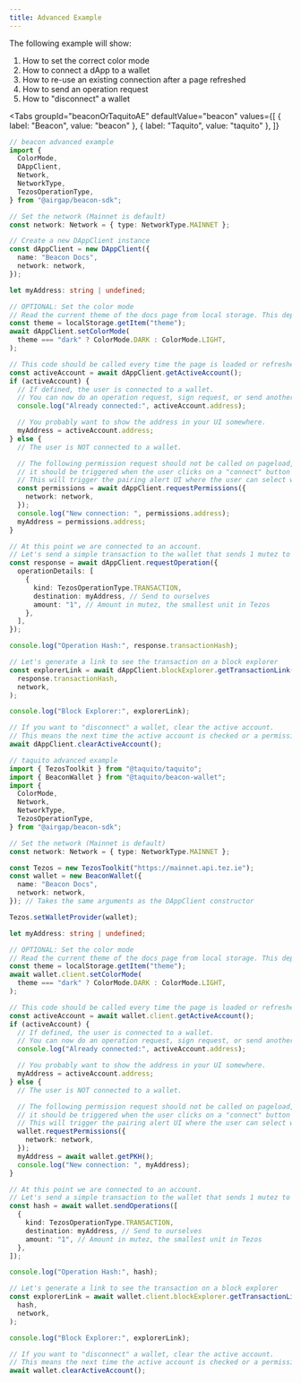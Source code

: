 ```yaml
---
title: Advanced Example
---
```



The following example will show:

1. How to set the correct color mode
2. How to connect a dApp to a wallet
3. How to re-use an existing connection after a page refreshed
4. How to send an operation request
5. How to "disconnect" a wallet

<Tabs
  groupId="beaconOrTaquitoAE"
  defaultValue="beacon"
  values={[
    { label: "Beacon", value: "beacon" },
    { label: "Taquito", value: "taquito" },
  ]}
>
  <TabItem value="beacon">

```ts live
// beacon advanced example
import {
  ColorMode,
  DAppClient,
  Network,
  NetworkType,
  TezosOperationType,
} from "@airgap/beacon-sdk";

// Set the network (Mainnet is default)
const network: Network = { type: NetworkType.MAINNET };

// Create a new DAppClient instance
const dAppClient = new DAppClient({
  name: "Beacon Docs",
  network: network,
});

let myAddress: string | undefined;

// OPTIONAL: Set the color mode
// Read the current theme of the docs page from local storage. This depends on your dApp state
const theme = localStorage.getItem("theme");
await dAppClient.setColorMode(
  theme === "dark" ? ColorMode.DARK : ColorMode.LIGHT,
);

// This code should be called every time the page is loaded or refreshed to see if the user has already connected to a wallet.
const activeAccount = await dAppClient.getActiveAccount();
if (activeAccount) {
  // If defined, the user is connected to a wallet.
  // You can now do an operation request, sign request, or send another permission request to switch wallet
  console.log("Already connected:", activeAccount.address);

  // You probably want to show the address in your UI somewhere.
  myAddress = activeAccount.address;
} else {
  // The user is NOT connected to a wallet.

  // The following permission request should not be called on pageload,
  // it should be triggered when the user clicks on a "connect" button on your page.
  // This will trigger the pairing alert UI where the user can select which wallet to pair.
  const permissions = await dAppClient.requestPermissions({
    network: network,
  });
  console.log("New connection: ", permissions.address);
  myAddress = permissions.address;
}

// At this point we are connected to an account.
// Let's send a simple transaction to the wallet that sends 1 mutez to ourselves.
const response = await dAppClient.requestOperation({
  operationDetails: [
    {
      kind: TezosOperationType.TRANSACTION,
      destination: myAddress, // Send to ourselves
      amount: "1", // Amount in mutez, the smallest unit in Tezos
    },
  ],
});

console.log("Operation Hash:", response.transactionHash);

// Let's generate a link to see the transaction on a block explorer
const explorerLink = await dAppClient.blockExplorer.getTransactionLink(
  response.transactionHash,
  network,
);

console.log("Block Explorer:", explorerLink);

// If you want to "disconnect" a wallet, clear the active account.
// This means the next time the active account is checked or a permission request is triggered, it will be like it's the users first interaction.
await dAppClient.clearActiveAccount();
```

</TabItem>

<TabItem value="taquito">

```ts live
// taquito advanced example
import { TezosToolkit } from "@taquito/taquito";
import { BeaconWallet } from "@taquito/beacon-wallet";
import {
  ColorMode,
  Network,
  NetworkType,
  TezosOperationType,
} from "@airgap/beacon-sdk";

// Set the network (Mainnet is default)
const network: Network = { type: NetworkType.MAINNET };

const Tezos = new TezosToolkit("https://mainnet.api.tez.ie");
const wallet = new BeaconWallet({
  name: "Beacon Docs",
  network: network,
}); // Takes the same arguments as the DAppClient constructor

Tezos.setWalletProvider(wallet);

let myAddress: string | undefined;

// OPTIONAL: Set the color mode
// Read the current theme of the docs page from local storage. This depends on your dApp state
const theme = localStorage.getItem("theme");
await wallet.client.setColorMode(
  theme === "dark" ? ColorMode.DARK : ColorMode.LIGHT,
);

// This code should be called every time the page is loaded or refreshed to see if the user has already connected to a wallet.
const activeAccount = await wallet.client.getActiveAccount();
if (activeAccount) {
  // If defined, the user is connected to a wallet.
  // You can now do an operation request, sign request, or send another permission request to switch wallet
  console.log("Already connected:", activeAccount.address);

  // You probably want to show the address in your UI somewhere.
  myAddress = activeAccount.address;
} else {
  // The user is NOT connected to a wallet.

  // The following permission request should not be called on pageload,
  // it should be triggered when the user clicks on a "connect" button on your page.
  // This will trigger the pairing alert UI where the user can select which wallet to pair.
  wallet.requestPermissions({
    network: network,
  });
  myAddress = await wallet.getPKH();
  console.log("New connection: ", myAddress);
}

// At this point we are connected to an account.
// Let's send a simple transaction to the wallet that sends 1 mutez to ourselves.
const hash = await wallet.sendOperations([
  {
    kind: TezosOperationType.TRANSACTION,
    destination: myAddress, // Send to ourselves
    amount: "1", // Amount in mutez, the smallest unit in Tezos
  },
]);

console.log("Operation Hash:", hash);

// Let's generate a link to see the transaction on a block explorer
const explorerLink = await wallet.client.blockExplorer.getTransactionLink(
  hash,
  network,
);

console.log("Block Explorer:", explorerLink);

// If you want to "disconnect" a wallet, clear the active account.
// This means the next time the active account is checked or a permission request is triggered, it will be like it's the users first interaction.
await wallet.clearActiveAccount();
```

</TabItem>
</Tabs>
